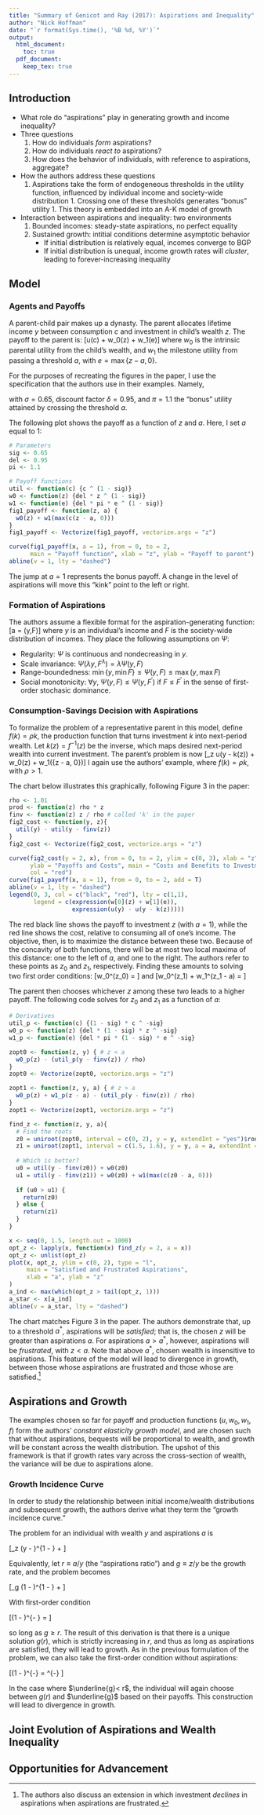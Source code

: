 ```yaml
---
title: "Summary of Genicot and Ray (2017): Aspirations and Inequality"
author: "Nick Hoffman"
date: "`r format(Sys.time(), '%B %d, %Y')`"
output: 
  html_document:
    toc: true
  pdf_document:
    keep_tex: true
---
```


## Introduction
* What role do "aspirations" play in generating growth and income inequality?
* Three questions
    1. How do individuals *form* aspirations?
    1. How do individuals *react to* aspirations?
    1. How does the behavior of individuals, with reference to aspirations, aggregate?
* How the authors address these questions
    1. Aspirations take the form of endogeneous thresholds in the utility function, influenced by individual income and society-wide distribution
      1. Crossing one of these thresholds generates "bonus" utility
      1. This theory is embedded into an A-K model of growth
* Interaction between aspirations and inequality: two environments
    1. Bounded incomes: steady-state aspirations, no perfect equality
    1. Sustained growth: intitial conditions determine asymptotic behavior
        * If initial distribution is relatively equal, incomes converge to BGP
        * If initial distribution is unequal, income growth rates will _cluster_, leading to forever-increasing inequality
      
## Model 

### Agents and Payoffs
A parent-child pair makes up a dynasty. The parent allocates lifetime income $y$ between consumption $c$ and investment in child's wealth $z$. The payoff to the parent is: 
\[u(c) + w_0(z) + w_1(e)\]
where $w_0$ is the intrinsic parental utility from the child's wealth, and $w_1$ the milestone utility from passing a threshold $a$, with $e = \max\{z - a, 0\}$. 

For the purposes of recreating the figures in the paper, I use the specification that the authors use in their examples. Namely,

\begin{align}
    u(c) &= c^{1 - \sigma} & w_0(z) &= \delta z^{1 - \sigma} & w_1(e) &= \delta \pi e^{1 - \sigma}
\end{align}
with $\sigma = 0.65$, discount factor $\delta = 0.95$, and $\pi = 1.1$ the "bonus" utility attained by crossing the threshold $a$. 

The following plot shows the payoff as a function of $z$ and $a$. Here, I set $a$ equal to 1:
```r
# Parameters
sig <- 0.65
del <- 0.95
pi <- 1.1

# Payoff functions
util <- function(c) {c ^ (1 - sig)}
w0 <- function(z) {del * z ^ (1 - sig)}
w1 <- function(e) {del * pi * e ^ (1 - sig)}
fig1_payoff <- function(z, a) {
  w0(z) + w1(max(c(z - a, 0)))
}
fig1_payoff <- Vectorize(fig1_payoff, vectorize.args = "z")
```
```r
curve(fig1_payoff(x, a = 1), from = 0, to = 2, 
      main = "Payoff function", xlab = "z", ylab = "Payoff to parent")
abline(v = 1, lty = "dashed")
```
The jump at $a = 1$ represents the bonus payoff. A change in the level of aspirations will move this "kink" point to the left or right. 

### Formation of Aspirations

The authors assume a flexible format for the aspiration-generating function:
\[a = \Psi(y,F)\]
where $y$ is an individual's income and $F$ is the society-wide distribution of incomes. They place the following assumptions on $\Psi$: 

* Regularity: $\Psi$ is continuous and nondecreasing in $y$. 
* Scale invariance: $\Psi(\lambda y, F^\lambda) = \lambda\Psi(y, F)$ 
* Range-boundedness: $\min\{y, \min F\} \leq \Psi(y, F) \leq \max(y, \max F)$ 
* Social monotonicity: $\forall y$, $\Psi(y,F) \leq \Psi(y, F^\prime)$ if $F \leq F^\prime$ in the sense of first-order stochasic dominance. 

### Consumption-Savings Decision with Aspirations

To formalize the problem of a representative parent in this model, define $f(k) = \rho k$, the production function that turns investment $k$ into next-period wealth. Let $k(z) = f^{-1}(z)$ be the inverse, which maps desired next-period wealth into current investment. The parent's problem is now
\[\max_z u(y - k(z)) + w_0(z) + w_1(\max\{z - a, 0\})\]
I again use the authors' example, where $f(k) = \rho k$, with $\rho > 1$. 

The chart below illustrates this graphically, following Figure 3 in the paper:
```r
rho <- 1.01
prod <- function(z) rho * z
finv <- function(z) z / rho # called 'k' in the paper
fig2_cost <- function(y, z){
  util(y) - util(y - finv(z))
}
fig2_cost <- Vectorize(fig2_cost, vectorize.args = "z")

```
```r
curve(fig2_cost(y = 2, x), from = 0, to = 2, ylim = c(0, 3), xlab = "z",
      ylab = "Payoffs and Costs", main = "Costs and Benefits to Investment",
      col = "red")
curve(fig1_payoff(x, a = 1), from = 0, to = 2, add = T)
abline(v = 1, lty = "dashed")
legend(0, 3, col = c("black", "red"), lty = c(1,1),
       legend = c(expression(w[0](z) + w[1](e)),
                  expression(u(y) - u(y - k(z)))))
```

The red black line shows the payoff to investment $z$ (with $a= 1$), while the red line shows the cost, relative to consuming all of one's income. The objective, then, is to maximize the distance between these two. Because of the concavity of both functions, there will be at most two local maxima of this distance: one to the left of $a$, and one to the right. The authors refer to these points as $z_0$ and $z_1$, respectively. Finding these amounts to solving two first order conditions: 
\[w_0^\prime(z_0) = \frac{u^\prime(y - k(z_0))}{f^\prime(k(z_0))}\]
and
\[w_0^\prime(z_1) + w_1^\prime(z_1 - a) = \frac{u^\prime(y - k(z_1))}{f^\prime(k(z_1))}\]

The parent then chooses whichever $z$ among these two leads to a higher payoff. The following code solves for $z_0$ and $z_1$ as a function of $a$:

```r
# Derivatives
util_p <- function(c) {(1 - sig) * c ^ -sig}
w0_p <- function(z) {del * (1 - sig) * z ^ -sig}
w1_p <- function(e) {del * pi * (1 - sig) * e ^ -sig}

zopt0 <- function(z, y) { # z < a
  w0_p(z) - (util_p(y - finv(z)) / rho)
}
zopt0 <- Vectorize(zopt0, vectorize.args = "z")

zopt1 <- function(z, y, a) { # z > a
  w0_p(z) + w1_p(z - a) - (util_p(y - finv(z)) / rho)
}
zopt1 <- Vectorize(zopt1, vectorize.args = "z")

find_z <- function(z, y, a){
  # Find the roots
  z0 = uniroot(zopt0, interval = c(0, 2), y = y, extendInt = "yes")$root
  z1 = uniroot(zopt1, interval = c(1.5, 1.6), y = y, a = a, extendInt = "yes")$root
  
  # Which is better?
  u0 = util(y - finv(z0)) + w0(z0)
  u1 = util(y - finv(z1)) + w0(z0) + w1(max(c(z0 - a, 0)))
  
  if (u0 > u1) {
    return(z0)
  } else {
    return(z1)
  }
}

```
```r

x <- seq(0, 1.5, length.out = 1000)
opt_z <- lapply(x, function(x) find_z(y = 2, a = x))
opt_z <- unlist(opt_z)
plot(x, opt_z, ylim = c(0, 2), type = "l", 
     main = "Satisfied and Frustrated Aspirations",
     xlab = "a", ylab = "z"
)
a_ind <- max(which(opt_z > tail(opt_z, 1)))
a_star <- x[a_ind]
abline(v = a_star, lty = "dashed")
```

The chart matches Figure 3 in the paper. The authors demonstrate that, up to a threshold $a^*$, aspirations will be _satisfied_; that is, the chosen $z$ will be greater than aspirations $a$. For aspirations $a>a^*$, however, aspirations will be _frustrated_, with $z<a$. Note that above $a^*$, chosen wealth is insensitive to aspirations. This feature of the model will lead to divergence in growth, between those whose aspirations are frustrated and those whose are satisfied.^[The authors also discuss an extension in which investment _declines_ in aspirations when aspirations are frustrated.]

## Aspirations and Growth

The examples chosen so far for payoff and production functions ($u, w_0, w_1, f$) form the authors' _constant elasticity growth model_, and are chosen such that without aspirations, bequests will be proportional to wealth, and growth will be constant across the wealth distribution. The upshot of this framework is that if growth rates vary across the cross-section of wealth, the variance will be due to aspirations alone.

### Growth Incidence Curve

In order to study the relationship between initial income/wealth distributions and subsequent growth, the authors derive what they term the "growth incidence curve."

The problem for an individual with wealth $y$ and aspirations $a$ is

\[\max_z \left(y - \frac{z}{\rho}\right)^{1 - \sigma} + \delta\left[z^{1 - \sigma} + \pi \left(\max\{z - a, 0\}\right)^{1 - \sigma}\right]\]

Equivalently, let $r\equiv a/y$ (the "aspirations ratio") and $g\equiv z/y$ be the growth rate, and the problem becomes

\[\max_g \left(1 - \frac{g}{\rho}\right)^{1 - \sigma} + \delta\left[g^{1 - \sigma} + \pi \left(\max\{g - r, 0\}\right)^{1 - \sigma}\right]\]

With first-order condition

\[\left(1 - \frac{g(r)}{\rho}\right)^{- \sigma} = \delta\rho\left[g(r)^{- \sigma} + \pi \left(g(r) - r\right)^{-\sigma}\right]\]

so long as $g\geq r$. The result of this derivation is that there is a unique solution $g(r)$, which is strictly increasing in $r$, and thus as long as aspirations are satisfied, they will lead to growth. As in the previous formulation of the problem, we can also take the first-order condition without aspirations:

\[\left(1 - \frac{\underline{g}}{\rho}\right)^{-\sigma} = \delta\rho \underline{g}^{-\sigma} \]

In the case where $\underline{g}< r$, the individual will again choose between $g(r)$ and $\underline{g}$ based on their payoffs. This construction will lead to divergence in growth. 

## Joint Evolution of Aspirations and Wealth Inequality

## Opportunities for Advancement
